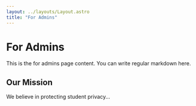 ```yaml
---
layout: ../layouts/Layout.astro
title: "For Admins"
---
```


# For Admins

This is the for admins page content. You can write regular markdown here.

## Our Mission

We believe in protecting student privacy... 